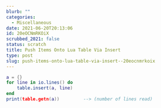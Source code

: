 ```yaml
---
blurb: ""
categories:
  - Miscellaneous
date: 2021-06-20T20:13:06
id: 20eOCNmRKOiX
scrubbed_2021: false
status: scratch
title: Push Items Onto Lua Table Via Insert
type: post
slug: push-items-onto-lua-table-via-insert--20eocnmrkoix
---
```


```lua
a = {}
for line in io.lines() do
    table.insert(a, line)
end
print(table.getn(a))         --> (number of lines read)
```